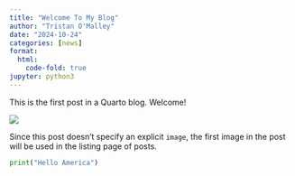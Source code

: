 ```yaml
---
title: "Welcome To My Blog"
author: "Tristan O'Malley"
date: "2024-10-24"
categories: [news]
format:
  html:
    code-fold: true
jupyter: python3
---
```


This is the first post in a Quarto blog. Welcome!

![](thumbnail.jpg)

Since this post doesn't specify an explicit `image`, the first image in the post will be used in the listing page of posts.

```python
print("Hello America")
```